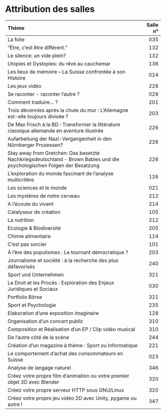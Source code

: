 # Attribution des salles {-}

| Thème | Salle n° |
| :------------------------------------------------------- | --------: |
| La folie | 035 |
| "Être, c'est être différent." | 132 |
| Le silence: un vide plein? | 132 |
| Utopies et Dystopies: du rêve au cauchemar | 136 |
| Les  lieux de mémoire – La Suisse confrontée à son Histoire | 024 |
| Les jeux vidéo | 228 |
| Se raconter - raconter l'autre ? | 029 |
| Comment traduire... ? | 201 |
| Trois décennies après la chute du mur : L’Allemagne est-elle toujours divisée ?  | 203 |
| De Max Frisch à la BD : Transformer la littérature classique allemande en aventure illustrée | 226 |
| Aufarbeitung der Nazi-Vergangenheit in den Nürnberger Prozessen? | 226 |
| Stay away from Gretchen: Das besetzte Nachkriegsdeutschland - Brown Babies und die psychologischen Folgen der Besatzung | 226 |
| L'exploration du monde fascinant de l'analyse multicritère | 126 |
| Les sciences et le monde | 021 |
| Les mystères de notre cerveau | 212 |
| A l'écoute du vivant | 214 |
| Catalyseur de création | 105 |
| La nutrition | 212 |
| Ecologie & Biodiversité | 205 |
| Chimie alimentaire | 114 |
| C’est pas sorcier  | 101 |
| À l’ère des populismes : Le tournant démocratique ?  | 203 |
| Journalisme et société : à la recherche des plus défavorisés | 240 |
| Sport und Unternehmen | 321 |
| Le Droit et les Procès : Exploration des Enjeux Juridiques et Sociaux | 030 |
| Portfolio Börse | 321 |
| Sport et Psychologie | 235 |
| Elaboration d'une exposition imaginaire | 128 |
| Organisation d'un concert public | 310 |
| Composition et Réalisation d'un EP / Clip vidéo musical | 310 |
|  De l’autre côté de la scène | 244 |
| Création d’un magazine à thème : Sport ou Informatique | 221 |
| Le comportement d'achat des consommateurs en Suisse | 023 |
| Analyse de langage naturel  | 346 |
| Créez votre propre film d’animation ou votre premier objet 3D avec Blender | 320 |
| Créez votre propre serveur HTTP sous GNU/Linux  | 320 |
| Créez votre propre jeu vidéo 2D avec Unity, pygame ou autre ! | 347 |
